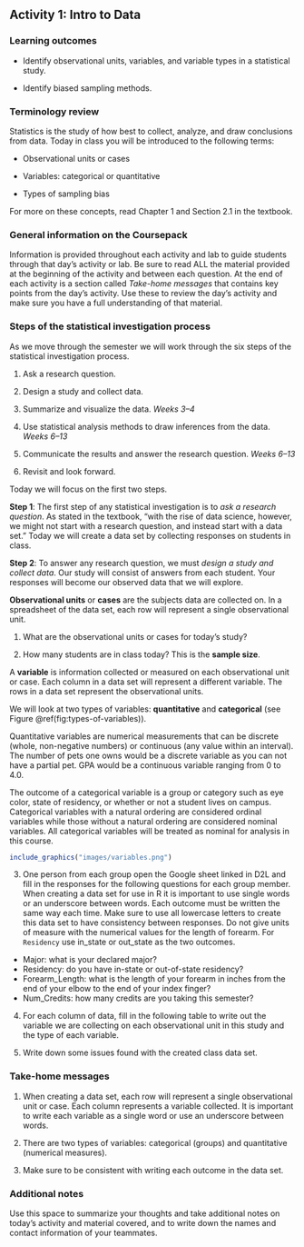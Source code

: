 ## Activity 1:  Intro to Data

\setstretch{1}

### Learning outcomes

* Identify observational units, variables, and variable types in a statistical study.

* Identify biased sampling methods.

### Terminology review
Statistics is the study of how best to collect, analyze, and draw conclusions from data.  Today in class you will be introduced to the following terms:

* Observational units or cases

* Variables: categorical or quantitative 

* Types of sampling bias 

For more on these concepts, read Chapter 1 and Section 2.1 in the textbook.

### General information on the Coursepack

Information is provided throughout each activity and lab to guide students through that day's activity or lab. Be sure to read ALL the material provided at the beginning of the activity and between each question. At the end of each activity is a section called *Take-home messages* that contains key points from the day's activity. Use these to review the day's activity and make sure you have a full understanding of that material.

<!-- ### General information on labs -->

<!-- On Friday of each week you will complete a lab. Questions are selected from each lab to be turned in on Gradescope.  The questions to be submitted on Gradescope are bolded in the lab.  As you work through the lab have the Gradescope lab assignment open so that you can answer those questions as you go.  Today's activity is Lab 1 in Gradescope for practice submitting as a group. -->

### Steps of the statistical investigation process 

As we move through the semester we will work through the six steps of the statistical investigation process.  

1. Ask a research question.

2. Design a study and collect data.

3. Summarize and visualize the data. *Weeks 3--4*

4. Use statistical analysis methods to draw inferences from the data. *Weeks 6--13*

5. Communicate the results and answer the research question. *Weeks 6--13*

6. Revisit and look forward.

Today we will focus on the first two steps.

**Step 1**: The first step of any statistical investigation is to *ask a research question*.  As stated in the textbook, "with the rise of data science, however, we might not start with a research question, and instead start with a data set."  Today we will create a data set by collecting responses on students in class.

**Step 2**: To answer any research question, we must *design a study and collect data*. Our study will consist of answers from each student.  Your responses will become our observed data that we will explore.  

**Observational units** or **cases** are the subjects data are collected on. In a spreadsheet of the data set, each row will represent a single observational unit.  

1. What are the observational units or cases for today's study? 

\vspace{0.2in}

2. How many students are in class today? This is the **sample size**.

\vspace{0.2in}

A **variable** is information collected or measured on each observational unit or case. Each column in a data set will represent a different variable. The rows in a data set represent the observational units. 

We will look at two types of variables: **quantitative** and **categorical** (see Figure \@ref(fig:types-of-variables)). 

Quantitative variables are numerical measurements that can be discrete (whole, non-negative numbers) or continuous (any value within an interval).  The number of pets one owns would be a discrete variable as you can not have a partial pet.  GPA would be a continuous variable ranging from 0 to 4.0. 

The outcome of a categorical variable is a group or category such as eye color, state of residency, or whether or not a student lives on campus. Categorical variables with a natural ordering are considered ordinal variables while those without a natural ordering are considered nominal variables.  All categorical variables will be treated as nominal for analysis in this course. 

```r
include_graphics("images/variables.png")
```

3. One person from each group open the Google sheet linked in D2L and fill in the responses for the following questions for each group member.  When creating a data set for use in R it is important to use single words or an underscore between words.  Each outcome must be written the same way each time.  Make sure to use all lowercase letters to create this data set to have consistency between responses.  Do not give units of measure with the numerical values for the length of forearm.  For `Residency` use in_state or out_state as the two outcomes.

* Major: what is your declared major?
* Residency: do you have in-state or out-of-state residency?
* Forearm_Length:  what is the length of your forearm in inches from the end of your elbow to the end of your index finger?
* Num_Credits: how many credits are you taking this semester?

4. For each column of data, fill in the following table to write out the variable we are collecting on each observational unit in this study and the type of each variable.

\begin{center}
\begin{tabular}{|l|p{2.5in}|p{1.5in}|} \hline
Column & Variable & Type of Variable  \\ \hline
Major & & \\ 
& & \\ \hline
Residency & & \\ 
& & \\ \hline
Forearm Length & & \\ 
& & \\ \hline
Num Credits & & \\ 
& & \\ \hline
\end{tabular}
\end{center}

5. Write down some issues found with the created class data set.

\vspace{1in}

### Take-home messages

1. When creating a data set, each row will represent a single observational unit or case. Each column represents a variable collected. It is important to write each variable as a single word or use an underscore between words.

2. There are two types of variables: categorical (groups) and quantitative (numerical measures).

3. Make sure to be consistent with writing each outcome in the data set.

### Additional notes

Use this space to summarize your thoughts and take additional notes on today's activity and material covered, and to write down the names and contact information of your teammates.

\newpage